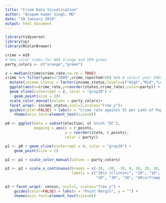 ```yaml
---
title: "Crime Data Visualisation"
author: "Anupam kumar Singh, MD"
date: "10 January 2018"
output: html_document
---
```



```r
library(tidyverse)
library(sp)
library(RColorBrewer)
```

```r
crime = m19
# Hex color codes for NDA orange and UPA green
party_colors <- c("orange","green") 

z = median(crime$crime_rate,na.rm = TRUE)
crime %>% filter(year=="2009",crime_reported>50) %>% # select year 2009 and greater than 50 cases to avoid low_base states
  mutate(income_status = factor(income_status,levels=c("High","Mid","Low"))) %>% # reorder for preserving states in order
  ggplot(aes(x=crime_rate,y=reorder(states,crime_rate),color=party)) +  
  geom_vline(xintercept = z, color = "gray30") +
    geom_point(size = 2)+
  scale_color_manual(values = party_colors)+
  facet_wrap(~ income_status,ncol=1,scales="free_y")+
  guides(color=FALSE) + labs(x = "Crime rate against SC per Lakh of Population in 2009 ", y = "") +
    theme(axis.text=element_text(size=8))

```



```r
p0 <- ggplot(data = subset(election, st %nin% "DC"),
             mapping = aes(x = r_points,
                           y = reorder(state, r_points),
                           color = party))

p1 <- p0 + geom_vline(xintercept = 0, color = "gray30") +
    geom_point(size = 2)

p2 <- p1 + scale_color_manual(values = party_colors)

p3 <- p2 + scale_x_continuous(breaks = c(-30, -20, -10, 0, 10, 20, 30, 40),
                              labels = c("30\n (Clinton)", "20", "10", "0",
                                         "10", "20", "30", "40\n(Trump)"))

p3 + facet_wrap(~ census, ncol=1, scales="free_y") +
    guides(color=FALSE) + labs(x = "Point Margin", y = "") +
    theme(axis.text=element_text(size=8))
```

